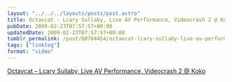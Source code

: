 ```yaml
---
layout: "../../../layouts/posts/post.astro"
title: Octavcat - Lcary Sullaby, Live AV Performance, Videocrash 2 @ Koko
pubDate: 2009-02-23T07:57:57+00:00
updatedDate: 2009-02-23T07:57:57+00:00
tumblr_permalink: /post/80704454/octavcat-lcary-sullaby-live-av-performance
tags: ["linklog"]
format: "video"
---
```



<Vimeo id="https://vimeo.com/3321352" />

[Octavcat &#8211; Lcary Sullaby, Live AV Performance, Videocrash 2 @ Koko][1]

[1]: https://vimeo.com/3321352
